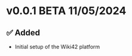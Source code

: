 # v0.0.1 <span class="badge badge-lg badge-warning">BETA</span> <span class="badge badge-lg badge-error">11/05/2024</span>

## ✅ Added

- Initial setup of the Wiki42 platform